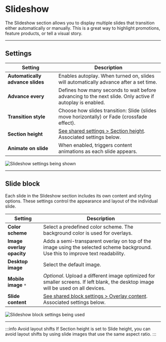 # Slideshow

The Slideshow section allows you to display multiple slides that transition either automatically or manually. This is a great way to highlight promotions, feature products, or tell a visual story.

---

## Settings

| Setting               | Description                                                                 |
|------------------------|-----------------------------------------------------------------------------|
| **Automatically advance slides**   | Enables autoplay. When turned on, slides will automatically advance after a set time.         |
| **Advance every**           | Defines how many seconds to wait before advancing to the next slide. Only active if autoplay is enabled.                                       |
| **Transition style**     | Choose how slides transition: Slide (slides move horizontally) or Fade (crossfade effect).       |
| **Section height**         | [See shared settings > Section height](#section-height). Associated settings below.                        |
| **Animate on slide**     | When enabled, triggers content animations as each slide appears.                    |

![Slideshow settings being shown](./img/slideshow-1-settings.gif)

---

## Slide block

Each slide in the Slideshow section includes its own content and styling options. These settings control the appearance and layout of the individual slide.

| Setting                  | Description |
|--------------------------|-------------|
| **Color scheme**         | Select a predefined color scheme. The background color is used for overlays. |
| **Image overlay opacity**| Adds a semi-transparent overlay on top of the image using the selected scheme background. Use this to improve text readability. |
| **Desktop image**        | Select the default image. |
| **Mobile image** `*`         | _Optional_. Upload a different image optimized for smaller screens. If left blank, the desktop image will be used on all devices. |
| **Slide content**         | [See shared block settings > Overlay content](#overlay-content). Associated settings below. |

![Slideshow block settings being used](./img/slideshow-2-slide-settings.gif)

---



<SharedSettings />


<SectionHeight heightLabel="Slide" />

:::info Avoid layout shifts
If Section height is set to Slide height, you can avoid layout shifts by using slide images that use the same aspect ratio.
:::


<OverlayContent />



<NestedBlocks />